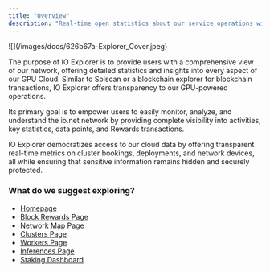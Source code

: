 ```yaml
---
title: "Overview"
description: "Real-time open statistics about our service operations without personal data"
---
```


<Frame>
![](/images/docs/626b67a-Explorer_Cover.jpeg)
</Frame>

The purpose of IO Explorer is to provide users with a comprehensive view of our network, offering detailed statistics and insights into every aspect of our GPU Cloud. Similar to Solscan or a blockchain explorer for blockchain transactions, IO Explorer offers transparency to our GPU-powered operations.

Its primary goal is to empower users to easily monitor, analyze, and understand the io.net network by providing complete visibility into activities, key statistics, data points, and Rewards transactions.

IO Explorer democratizes access to our cloud data by offering transparent real-time metrics on cluster bookings, deployments, and network devices, all while ensuring that sensitive information remains hidden and securely protected.

### What do we suggest exploring?

* [Homepage](/docs/homepage)
* [Block Rewards Page](/docs/block-rewards-page)
* [Network Map Page](/docs/network-map-page)
* [Clusters Page](/docs/clusters-page)
* [Workers Page](/docs/workers-page)
* [Inferences Page](/docs/inferences-page)
* [Staking Dashboard](/docs/staking-dashboard)

